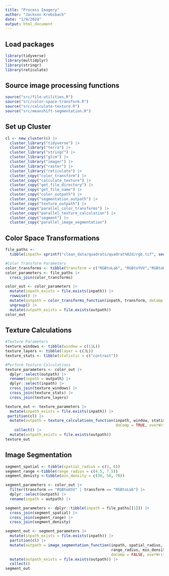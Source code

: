 ```yaml
---
title: "Process Imagery"
author: "Jackson Krebsbach"
date: "1/9/2024"
output: html_document
---
```



## Load packages
```r
library(tidyverse)
library(multidplyr)
library(stringr)
library(reticulate)
```

## Source image processing functions
```r
source("src/file-utilities.R")
source("src/color-space-transform.R")
source("src/calculate-texture.R")
source("src/meanshift-segmentation.R")
```


## Set up Cluster
```r
cl <- new_cluster(6) |>
  cluster_library("tidyverse") |>
  cluster_library("terra") |>
  cluster_library("stringr") |>
  cluster_library("glcm") |>
  cluster_library("imager") |>
  cluster_library("raster") |>
  cluster_library("reticulate") |>
  cluster_copy("color_transform") |>
  cluster_copy("calculate_texture") |>
  cluster_copy("get_file_directory") |>
  cluster_copy("get_file_name") |>
  cluster_copy("color_outpath") |>
  cluster_copy("segmentation_outpath") |>
  cluster_copy("texture_outpath") |>
  cluster_copy("parallel_color_transforms") |>
  cluster_copy("parallel_texture_calculation") |>
  cluster_copy("segment") |>
  cluster_copy("parallel_image_segmentation")
```


## Color Space Transformations

```r
file_paths <- 
  tibble(inpath= sprintf("clean_data/quadrats/quadrat%02d/rgb.tif", seq(34, 34, 1))) 

#Color Transform Parameters
color_transforms <- tibble(transform = c("RGBtoLab", "RGBtoYUV","RGBtoHSL"))
color_parameters <- file_paths |> 
  cross_join(color_transforms)

color_out <- color_parameters |>
  mutate(inpath_exists = file.exists(inpath)) |>
  rowwise() |>
  mutate(outpath = color_transforms_function(inpath, transform, doComp = TRUE, overWrite = FALSE)) |>
  ungroup() |>
  mutate(outpath_exists = file.exists(outpath))
color_out
```

## Texture Calculations
```r
#Texture Parameters
texture_windows <- tibble(window = c(11L)) 
texture_layers <- tibble(layer = c(3L))
texture_stats <- tibble(statistic = c("contrast"))

#Perform Texture Calculations
texture_parameters <- color_out |>
  dplyr::select(outpath) |>
  rename(inpath = outpath) |>
  dplyr::select(inpath) |>
  cross_join(texture_windows) |> 
  cross_join(texture_stats) |>
  cross_join(texture_layers)

texture_out <- texture_parameters |>
  mutate(inpath_exists = file.exists(inpath)) |>
 partition(cl) |>
  mutate(outpath = texture_calculations_function(inpath, window, statistic, layer,
                                                 doComp = TRUE, overWrite = FALSE)) |>
    collect() |>
  mutate(outpath_exists = file.exists(outpath)) 
texture_out
```



## Image Segmentation
```r
segment_spatial <- tibble(spatial_radius = c(3, 6))
segment_range <-tibble(range_radius = c(4.5, 7.5))
segment_denisty <-tibble(min_density = c(30, 50, 70))

segment_parameters <- color_out |>
  filter(transform == "RGBtoHSV" | transform == "RGBtoLab") |>
  dplyr::select(outpath) |>
  rename(inpath = outpath) |>

segment_parameters <- dplyr::tibble(inpath = file_paths[[1]]) |>
  cross_join(segment_spatial) |> 
  cross_join(segment_range) |>
  cross_join(segment_denisty)

segment_out <- segment_parameters |>
  mutate(inpath_exists = file.exists(inpath)) |>
  partition(cl) |>
  mutate(outpath = image_segmentation_function(inpath, spatial_radius,
                                               range_radius, min_density,
                                               doComp = FALSE, overWrite = FALSE)) |>
  mutate(outpath_exists = file.exists(outpath)) |>
  collect()
segment_out 
```

